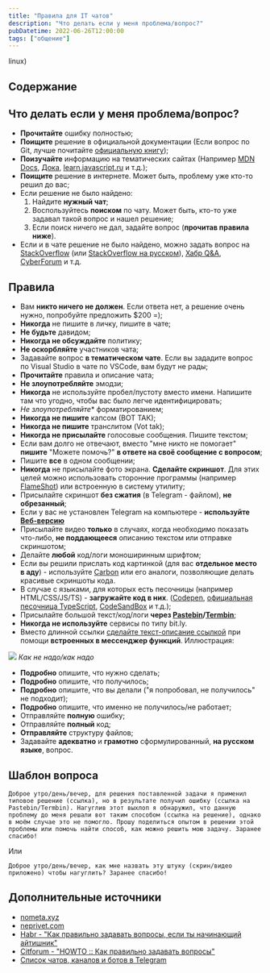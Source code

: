 ```yaml
---
title: "Правила для IT чатов"
description: "Что делать если у меня проблема/вопрос?"
pubDatetime: 2022-06-26T12:00:00
tags: ["общение"]
---
```



linux)

## Содержание

## Что делать если у меня проблема/вопрос?

- **Прочитайте** ошибку полностью;
- **Поищите** решение в официальной документации (Если вопрос по Git, лучше почитайте [официальную книгу](https://git-scm.com/book/ru/v2));
- **Поизучайте** информацию на тематических сайтах (Например [MDN Docs](https://developer.mozilla.org/ru/), [Дока](https://doka.guide/), [learn.javascript.ru](https://learn.javascript.ru/) и т.д.);
- **Поищите** решение в интернете. Может быть, проблему уже кто-то решил до вас;
- Если решение не было найдено:
  1.  Найдите **нужный чат**;
  2.  Воспользуйтесь **поиском** по чату. Может быть, кто-то уже задавал такой вопрос и нашел решение;
  3.  Если поиск ничего не дал, задайте вопрос (**прочитав правила ниже**).
- Если и в чате решение не было найдено, можно задать вопрос на [StackOverflow](https://stackoverflow.com/) (или [StackOverflow на русском](https://ru.stackoverflow.com/)), [Хабр Q&A](https://qna.habr.com/), [CyberForum](https://www.cyberforum.ru/) и т.д.

## Правила

- Вам **никто ничего не должен**. Если ответа нет, а решение очень нужно, попробуйте предложить $200 =);
- **Никогда** не пишите в личку, пишите в чате;
- **Не будьте** давидом;
- **Никогда не обсуждайте** политику;
- **Не оскорбляйте** участников чата;
- Задавайте вопрос **в тематическом чате**. Если вы зададите вопрос по Visual Studio в чате по VSCode, вам будут не рады;
- **Прочитайте** правила и описание чата;
- **Не злоупотребляйте** эмодзи;
- **Никогда** не используйте пробел/пустоту вместо имени. Напишите там что угодно, чтобы вас было легче идентифицировать;
- *Не злоупотребляйте** форматированием;
- **Никогда не пишите** капсом (ВОТ ТАК);
- **Никогда не пишите** транслитом (Vot tak);
- **Никогда не присылайте** голосовые сообщения. Пишите текстом;
- Если вам долго не отвечают, вместо "мне никто не помогает" **пишите** "Можете помочь?" **в ответе на своё сообщение с вопросом**;
- Пишите **все** в одном сообщении;
- **Никогда** не присылайте фото экрана. **Сделайте скриншот**. Для этих целей можно использовать сторонние программы (например [FlameShot](https://flameshot.org/)) или встроенную в систему утилиту;
- Присылайте скриншот **без сжатия** (в Telegram - файлом), **не обрезанный**;
- Если у вас не установлен Telegram на компьютере - **используйте [Веб-версию](https://web.telegram.org)**
- Присылайте видео **только** в случаях, когда необходимо показать что-либо, **не поддающееся** описанию текстом или отправке скриншотом;
- Делайте **любой** код/логи моноширинным шрифтом;
- Если вы решили прислать код картинкой (для вас **отдельное место в аду**) - используйте [Carbon](https://carbon.now.sh/) или его аналоги, позволяющие делать красивые скриншоты кода.
- В случае с языками, для которых есть песочницы (например HTML/CSS/JS/TS) - **загружайте код в них**. ([Codepen](https://codepen.io/), [официальная песочница TypeScript](https://www.typescriptlang.org/play/), [CodeSandBox](https://codesandbox.io/) и т.д.);
- Присылайте большой текст/код/логи **через [Pastebin](https://pastebin.com/)/[Termbin](https://termbin.com/)**;
- **Никогда не используйте** сервисы по типу bit.ly.
- Вместо длинной ссылки [сделайте текст-описание ссылкой](<https://yandex.ru/search/?text=telegram+как+сделать+текст+ссылку+(гиперссылку)>) при помощи **встроенных в мессенджер функций**. Иллюстрация:

![](/uploads/pravila-dlya-it-chatov/good-links.webp)
_Как не надо/как надо_

- **Подробно** опишите, что нужно сделать;
- **Подробно** опишите, что получилось;
- **Подробно** опишите, что вы делали ("я попробовал, не получилось" не подходит);
- **Подробно** опишите, что именно не получилось/не работает;
- Отправляйте **полную** ошибку;
- Отправляйте **полный** код;
- **Отправляйте** структуру файлов;
- Задавайте **адекватно** и **грамотно** сформулированный, **на русском языке**, вопрос.

## Шаблон вопроса

```
Доброе утро/день/вечер, для решения поставленной задачи я применил типовое решение (ссылка), но в результате получил ошибку (ссылка на Pastebin/Termbin). Нагуглив этот выхлоп я обнаружил, что данную проблему до меня решали вот таким способом (ссылка на решение), однако в моём случае это не помогло. Прошу поделиться опытом в решении этой проблемы или помочь найти способ, как можно решить мою задачу. Заранее спасибо!
```

Или

```
Доброе утро/день/вечер, как мне назвать эту штуку (скрин/видео приложено) чтобы нагуглить? Заранее спасибо!
```

## Дополнительные источники

- [nometa.xyz](https://nometa.xyz/)
- [neprivet.com](https://neprivet.com/)
- [Habr - "Как правильно задавать вопросы, если ты начинающий айтишник"](https://habr.com/ru/articles/460221/)
- [Citforum - "HOWTO :: Как правильно задавать вопросы"](http://citforum.ru/howto/smart-questions-ru.shtml)
- [Список чатов, каналов и ботов в Telegram](https://github.com/goq/telegram-list)

